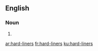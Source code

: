 ==English==

===Noun===
{{head|en|plural}}

# {{plural of|hard-liner|lang=en}}

[[ar:hard-liners]]
[[fr:hard-liners]]
[[ku:hard-liners]]